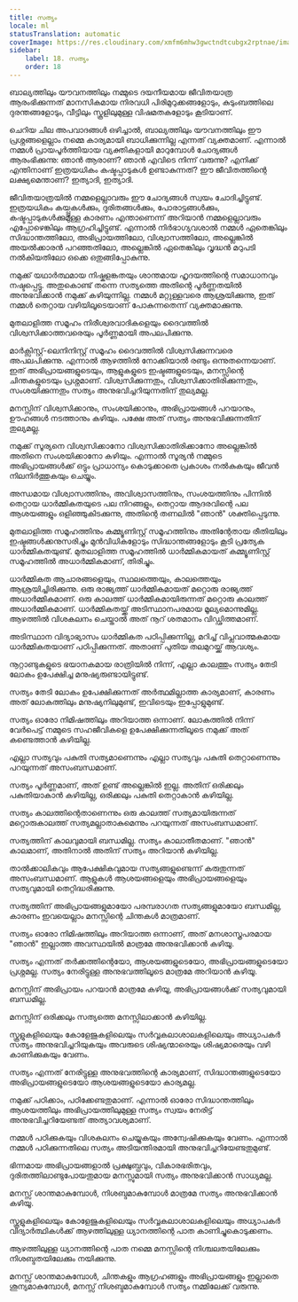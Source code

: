 ```yaml
---
title: സത്യം
locale: ml
statusTranslation: automatic
coverImage: https://res.cloudinary.com/xmfm6mhw3gwctndtcubgx2rptnae/image/upload/v1740337243/small_cover_educacion_fundamental_a051170f1c.webp
sidebar:
    label: 18. സത്യം
    order: 18
---
```

ബാല്യത്തിലും യൗവനത്തിലും നമ്മുടെ ദയനീയമായ ജീവിതയാത്ര ആരംഭിക്കുന്നത് മാനസികമായ നിരവധി പിരിമുറുക്കങ്ങളോടും, കുടുംബത്തിലെ ദുരന്തങ്ങളോടും, വീട്ടിലും സ്കൂളിലുമുള്ള വിഷമതകളോടും കൂടിയാണ്.

ചെറിയ ചില അപവാദങ്ങൾ ഒഴിച്ചാൽ, ബാല്യത്തിലും യൗവനത്തിലും ഈ പ്രശ്നങ്ങളെല്ലാം നമ്മെ കാര്യമായി ബാധിക്കുന്നില്ല എന്നത് വ്യക്തമാണ്. എന്നാൽ നമ്മൾ പ്രായപൂർത്തിയായ വ്യക്തികളായി മാറുമ്പോൾ ചോദ്യങ്ങൾ ആരംഭിക്കുന്നു: ഞാൻ ആരാണ്? ഞാൻ എവിടെ നിന്ന് വരുന്നു? എനിക്ക് എന്തിനാണ് ഇത്രയധികം കഷ്ടപ്പാടുകൾ ഉണ്ടാകുന്നത്? ഈ ജീവിതത്തിന്റെ ലക്ഷ്യമെന്താണ്? ഇത്യാദി, ഇത്യാദി.

ജീവിതയാത്രയിൽ നമ്മളെല്ലാവരും ഈ ചോദ്യങ്ങൾ സ്വയം ചോദിച്ചിട്ടുണ്ട്. ഇത്രയധികം കയ്പ്പുകൾക്കും, ദുരിതങ്ങൾക്കും, പോരാട്ടങ്ങൾക്കും, കഷ്ടപ്പാടുകൾക്കുമുള്ള കാരണം എന്താണെന്ന് അറിയാൻ നമ്മളെല്ലാവരും എപ്പോഴെങ്കിലും ആഗ്രഹിച്ചിട്ടുണ്ട്. എന്നാൽ നിർഭാഗ്യവശാൽ നമ്മൾ ഏതെങ്കിലും സിദ്ധാന്തത്തിലോ, അഭിപ്രായത്തിലോ, വിശ്വാസത്തിലോ, അല്ലെങ്കിൽ അയൽക്കാരൻ പറഞ്ഞതിലോ, അല്ലെങ്കിൽ ഏതെങ്കിലും വൃദ്ധൻ മറുപടി നൽകിയതിലോ ഒക്കെ ഒതുങ്ങിപ്പോകുന്നു.

നമുക്ക് യഥാർത്ഥമായ നിഷ്കളങ്കതയും ശാന്തമായ ഹൃദയത്തിന്റെ സമാധാനവും നഷ്ടപ്പെട്ടു. അതുകൊണ്ട് തന്നെ സത്യത്തെ അതിന്റെ പൂർണ്ണതയിൽ അനുഭവിക്കാൻ നമുക്ക് കഴിയുന്നില്ല. നമ്മൾ മറ്റുള്ളവരെ ആശ്രയിക്കുന്നു, ഇത് നമ്മൾ തെറ്റായ വഴിയിലൂടെയാണ് പോകുന്നതെന്ന് വ്യക്തമാക്കുന്നു.

മുതലാളിത്ത സമൂഹം നിരീശ്വരവാദികളെയും ദൈവത്തിൽ വിശ്വസിക്കാത്തവരെയും പൂർണ്ണമായി അപലപിക്കുന്നു.

മാർക്സിസ്റ്റ്-ലെനിനിസ്റ്റ് സമൂഹം ദൈവത്തിൽ വിശ്വസിക്കുന്നവരെ അപലപിക്കുന്നു. എന്നാൽ ആഴത്തിൽ നോക്കിയാൽ രണ്ടും ഒന്നുതന്നെയാണ്. ഇത് അഭിപ്രായങ്ങളുടെയും, ആളുകളുടെ ഇഷ്ടങ്ങളുടെയും, മനസ്സിന്റെ ചിന്തകളുടെയും പ്രശ്നമാണ്. വിശ്വസിക്കുന്നതും, വിശ്വസിക്കാതിരിക്കുന്നതും, സംശയിക്കുന്നതും സത്യം അനുഭവിച്ചറിയുന്നതിന് തുല്യമല്ല.

മനസ്സിന് വിശ്വസിക്കാനും, സംശയിക്കാനും, അഭിപ്രായങ്ങൾ പറയാനും, ഊഹങ്ങൾ നടത്താനും കഴിയും. പക്ഷേ അത് സത്യം അനുഭവിക്കുന്നതിന് തുല്യമല്ല.

നമുക്ക് സൂര്യനെ വിശ്വസിക്കാനോ വിശ്വസിക്കാതിരിക്കാനോ അല്ലെങ്കിൽ അതിനെ സംശയിക്കാനോ കഴിയും. എന്നാൽ സൂര്യൻ നമ്മുടെ അഭിപ്രായങ്ങൾക്ക് ഒട്ടും പ്രാധാന്യം കൊടുക്കാതെ പ്രകാശം നൽകുകയും ജീവൻ നിലനിർത്തുകയും ചെയ്യും.

അന്ധമായ വിശ്വാസത്തിനും, അവിശ്വാസത്തിനും, സംശയത്തിനും പിന്നിൽ തെറ്റായ ധാർമ്മികതയുടെ പല നിറങ്ങളും, തെറ്റായ ആദരവിന്റെ പല ആശയങ്ങളും ഒളിഞ്ഞുകിടക്കുന്നു, അതിന്റെ തണലിൽ "ഞാൻ" ശക്തിപ്പെടുന്നു.

മുതലാളിത്ത സമൂഹത്തിനും കമ്മ്യൂണിസ്റ്റ് സമൂഹത്തിനും അതിന്റേതായ രീതിയിലും ഇഷ്ടങ്ങൾക്കനുസരിച്ചും മുൻവിധികളോടും സിദ്ധാന്തങ്ങളോടും കൂടി പ്രത്യേക ധാർമ്മികതയുണ്ട്. മുതലാളിത്ത സമൂഹത്തിൽ ധാർമ്മികമായത് കമ്മ്യൂണിസ്റ്റ് സമൂഹത്തിൽ അധാർമ്മികമാണ്, തിരിച്ചും.

ധാർമ്മികത ആചാരങ്ങളെയും, സ്ഥലത്തെയും, കാലത്തെയും ആശ്രയിച്ചിരിക്കുന്നു. ഒരു രാജ്യത്ത് ധാർമ്മികമായത് മറ്റൊരു രാജ്യത്ത് അധാർമ്മികമാണ്. ഒരു കാലത്ത് ധാർമ്മികമായിരുന്നത് മറ്റൊരു കാലത്ത് അധാർമ്മികമാണ്. ധാർമ്മികതയ്ക്ക് അടിസ്ഥാനപരമായ മൂല്യമൊന്നുമില്ല. ആഴത്തിൽ വിശകലനം ചെയ്താൽ അത് നൂറ് ശതമാനം വിഡ്ഢിത്തമാണ്.

അടിസ്ഥാന വിദ്യാഭ്യാസം ധാർമ്മികത പഠിപ്പിക്കുന്നില്ല, മറിച്ച് വിപ്ലവാത്മകമായ ധാർമ്മികതയാണ് പഠിപ്പിക്കുന്നത്. അതാണ് പുതിയ തലമുറയ്ക്ക് ആവശ്യം.

നൂറ്റാണ്ടുകളുടെ ഭയാനകമായ രാത്രിയിൽ നിന്ന്, എല്ലാ കാലത്തും സത്യം തേടി ലോകം ഉപേക്ഷിച്ച മനുഷ്യരുണ്ടായിട്ടുണ്ട്.

സത്യം തേടി ലോകം ഉപേക്ഷിക്കുന്നത് അർത്ഥമില്ലാത്ത കാര്യമാണ്, കാരണം അത് ലോകത്തിലും മനുഷ്യനിലുമുണ്ട്, ഇവിടെയും ഇപ്പോളുമുണ്ട്.

സത്യം ഓരോ നിമിഷത്തിലും അറിയാത്ത ഒന്നാണ്. ലോകത്തിൽ നിന്ന് വേർപെട്ട് നമ്മുടെ സഹജീവികളെ ഉപേക്ഷിക്കുന്നതിലൂടെ നമുക്ക് അത് കണ്ടെത്താൻ കഴിയില്ല.

എല്ലാ സത്യവും പകുതി സത്യമാണെന്നും എല്ലാ സത്യവും പകുതി തെറ്റാണെന്നും പറയുന്നത് അസംബന്ധമാണ്.

സത്യം പൂർണ്ണമാണ്, അത് ഉണ്ട് അല്ലെങ്കിൽ ഇല്ല. അതിന് ഒരിക്കലും പകുതിയാകാൻ കഴിയില്ല, ഒരിക്കലും പകുതി തെറ്റാകാൻ കഴിയില്ല.

സത്യം കാലത്തിന്റെതാണെന്നും ഒരു കാലത്ത് സത്യമായിരുന്നത് മറ്റൊരുകാലത്ത് സത്യമല്ലാതാകുമെന്നും പറയുന്നത് അസംബന്ധമാണ്.

സത്യത്തിന് കാലവുമായി ബന്ധമില്ല. സത്യം കാലാതീതമാണ്. "ഞാൻ" കാലമാണ്, അതിനാൽ അതിന് സത്യം അറിയാൻ കഴിയില്ല.

താൽക്കാലികവും ആപേക്ഷികവുമായ സത്യങ്ങളുണ്ടെന്ന് കരുതുന്നത് അസംബന്ധമാണ്. ആളുകൾ ആശയങ്ങളെയും അഭിപ്രായങ്ങളെയും സത്യവുമായി തെറ്റിദ്ധരിക്കുന്നു.

സത്യത്തിന് അഭിപ്രായങ്ങളുമായോ പരമ്പരാഗത സത്യങ്ങളുമായോ ബന്ധമില്ല, കാരണം ഇവയെല്ലാം മനസ്സിന്റെ ചിന്തകൾ മാത്രമാണ്.

സത്യം ഓരോ നിമിഷത്തിലും അറിയാത്ത ഒന്നാണ്, അത് മനശാസ്ത്രപരമായ "ഞാൻ" ഇല്ലാത്ത അവസ്ഥയിൽ മാത്രമേ അനുഭവിക്കാൻ കഴിയൂ.

സത്യം എന്നത് തർക്കത്തിന്റെയോ, ആശയങ്ങളുടെയോ, അഭിപ്രായങ്ങളുടെയോ പ്രശ്നമല്ല. സത്യം നേരിട്ടുള്ള അനുഭവത്തിലൂടെ മാത്രമേ അറിയാൻ കഴിയൂ.

മനസ്സിന് അഭിപ്രായം പറയാൻ മാത്രമേ കഴിയൂ, അഭിപ്രായങ്ങൾക്ക് സത്യവുമായി ബന്ധമില്ല.

മനസ്സിന് ഒരിക്കലും സത്യത്തെ മനസ്സിലാക്കാൻ കഴിയില്ല.

സ്കൂളുകളിലെയും കോളേജുകളിലെയും സർവ്വകലാശാലകളിലെയും അധ്യാപകർ സത്യം അനുഭവിച്ചറിയുകയും അവരുടെ ശിഷ്യന്മാരെയും ശിഷ്യമാരെയും വഴി കാണിക്കുകയും വേണം.

സത്യം എന്നത് നേരിട്ടുള്ള അനുഭവത്തിന്റെ കാര്യമാണ്, സിദ്ധാന്തങ്ങളുടെയോ അഭിപ്രായങ്ങളുടെയോ ആശയങ്ങളുടെയോ കാര്യമല്ല.

നമുക്ക് പഠിക്കാം, പഠിക്കേണ്ടതുമാണ്. എന്നാൽ ഓരോ സിദ്ധാന്തത്തിലും ആശയത്തിലും അഭിപ്രായത്തിലുമുള്ള സത്യം സ്വയം നേരിട്ട് അനുഭവിച്ചറിയേണ്ടത് അത്യാവശ്യമാണ്.

നമ്മൾ പഠിക്കുകയും വിശകലനം ചെയ്യുകയും അന്വേഷിക്കുകയും വേണം. എന്നാൽ നമ്മൾ പഠിക്കുന്നതിലെ സത്യം അടിയന്തിരമായി അനുഭവിച്ചറിയേണ്ടതുമുണ്ട്.

ഭിന്നമായ അഭിപ്രായങ്ങളാൽ പ്രക്ഷുബ്ധവും, വികാരഭരിതവും, ദുരിതത്തിലാണ്ടുപോയതുമായ മനസ്സുമായി സത്യം അനുഭവിക്കാൻ സാധ്യമല്ല.

മനസ്സ് ശാന്തമാകുമ്പോൾ, നിശബ്ദമാകുമ്പോൾ മാത്രമേ സത്യം അനുഭവിക്കാൻ കഴിയൂ.

സ്കൂളുകളിലെയും കോളേജുകളിലെയും സർവ്വകലാശാലകളിലെയും അധ്യാപകർ വിദ്യാർത്ഥികൾക്ക് ആഴത്തിലുള്ള ധ്യാനത്തിന്റെ പാത കാണിച്ചുകൊടുക്കണം.

ആഴത്തിലുള്ള ധ്യാനത്തിന്റെ പാത നമ്മെ മനസ്സിന്റെ നിശ്ചലതയിലേക്കും നിശബ്ദതയിലേക്കും നയിക്കുന്നു.

മനസ്സ് ശാന്തമാകുമ്പോൾ, ചിന്തകളും ആഗ്രഹങ്ങളും അഭിപ്രായങ്ങളും ഇല്ലാതെ ശൂന്യമാകുമ്പോൾ, മനസ്സ് നിശബ്ദമാകുമ്പോൾ സത്യം നമ്മിലേക്ക് വരുന്നു.

